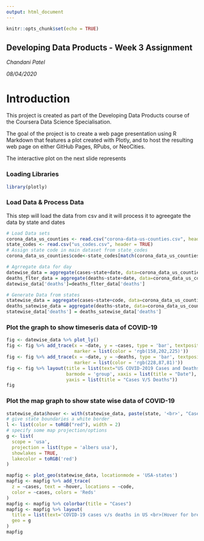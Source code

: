 ```yaml
---
output: html_document
---
```


```r
knitr::opts_chunk$set(echo = TRUE)
```

## Developing Data Products - Week 3 Assignment

_Chandani Patel_

_08/04/2020_

# Introduction
This project is created as part of the Developing Data Products course of the Coursera Data Science Specialisation.

The goal of the project is to create a web page presentation using R Markdown that features a plot created with Plotly, and to host the resulting web page on either GitHub Pages, RPubs, or NeoCities.

The interactive plot on the next slide represents 

### Loading Libraries

```r
library(plotly)
```

### Load Data & Process Data
This step will load the data from csv and it will process it to agreegate the data by state and dates

```r
# Load Data sets
corona_data_us_counties <- read.csv("corona-data-us-counties.csv", header = TRUE)
state_codes <- read.csv("us_codes.csv", header = TRUE)
# Assign state code in main dataset from state_codes
corona_data_us_counties$code<-state_codes[match(corona_data_us_counties$state, state_codes$state),1]

# Agrregate data for day
datewise_data = aggregate(cases~state+date, data=corona_data_us_counties, FUN=sum)
deaths_flter_data = aggregate(deaths~state+date, data=corona_data_us_counties, FUN=sum)
datewise_data['deaths']=deaths_flter_data['deaths']

# Generate Data from states
statewise_data = aggregate(cases~state+code, data=corona_data_us_counties, FUN=sum)
deaths_satewise_data = aggregate(deaths~state, data=corona_data_us_counties, FUN=sum)
statewise_data['deaths'] = deaths_satewise_data['deaths']

```

### Plot the graph to show timeseris data of COVID-19

```r
fig <- datewise_data %>% plot_ly()
fig <- fig %>% add_trace(x = ~date, y = ~cases, type = 'bar', textposition = 'auto', name = 'Cases', 
                         marker = list(color = 'rgb(158,202,225)'))
fig <- fig %>% add_trace(x = ~date, y = ~deaths, type = 'bar', textposition = 'auto', name = 'Deaths',
                         marker = list(color = 'rgb(228,87,81)'))
fig <- fig %>% layout(title = list(text="US COVID-2019 Cases and Deaths Report", x=0),
                      barmode = 'group', xaxis = list(title = "Date"),
                      yaxis = list(title = "Cases V/S Deaths"))
fig
```

### Plot the map graph to show state wise data of COVID-19
```r
statewise_data$hover <- with(statewise_data, paste(state, '<br>', "Cases", cases, "Deaths", deaths))
# give state boundaries a white border
l <- list(color = toRGB("red"), width = 2)
# specify some map projection/options
g <- list(
  scope = 'usa',
  projection = list(type = 'albers usa'),
  showlakes = TRUE,
  lakecolor = toRGB('red')
)

mapfig <- plot_geo(statewise_data, locationmode = 'USA-states')
mapfig <- mapfig %>% add_trace(
  z = ~cases, text = ~hover, locations = ~code,
  color = ~cases, colors = 'Reds'
)
mapfig <- mapfig %>% colorbar(title = "Cases")
mapfig <- mapfig %>% layout(
  title = list(text='COVID-19 cases v/s deaths in US <br>(Hover for breakdown)', x = 0.2),
  geo = g
)
mapfig
```